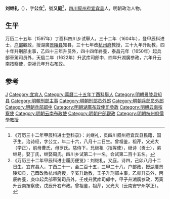 '''刘继礼'''（{{bd|？||？|catIdx=}}），字'''公立'''<ref>《万历三十二年甲辰科进士登科录》：刘继礼，贯四川叙州府宜宾县民籍，国子生。治诗经，字公立，年二十六，八月十二日生。曾祖鉴，祖芹，父光大（学正），前母曹氏，母罗氏。慈侍下，兄继祖（指挥使），继诗（贡士），弟继易。娶丁氏，继娶周氏。四川乡试第二十一名，会试第二百十五名。</ref>，號'''又庭'''<ref>《万历三十二年甲辰科进士履历便览》：刘继礼，又庭，诗四，己卯八月十二日生，宜宾县人，丁酉二十一，会二百十五，三甲二十八，户部政，授湖廣景陵知县，己酉改教杭州府授，辛亥升助教，壬子升刑部主事，乙卯升员外，丙辰終養，庚申起兵部車駕司员外，壬戌升武库司郎中，甲子升湖廣参政，丙寅升云南按察使，戊辰升右布政。曾祖鉴，祖芹，父光大（云南安宁州学正）。</ref>，[[四川|四川]][[叙州府|叙州府]][[宜宾县|宜宾县]]人，明朝政治人物。

== 生平 ==
万历二十五年（1597年）丁酉科四川乡试舉人，三十二年（1604年），登甲辰科进士，[[户部|户部]]觀政，授湖廣[[景陵县|景陵县]]知县，三十七年改[[杭州府|杭州府]]教授，三十九年升助教，四十年升刑部主事，乙四十三年升员外，四十四年終養，泰昌元年（1650年）起兵部車駕司员外，天启二年（1622年）升武库司郎中，四年升湖廣参政，六年升云南按察使，崇祯元年升右布政。

==参考==
{{reflist}}

{{萬曆三十二年甲辰科殿試金榜}}

{{Authority control}}

{{DEFAULTSORT:}}
[[Category:刘姓|J]]
[[Category:宜宾人|Category:宜宾人]]
[[Category:萬曆二十五年丁酉科舉人|Category:萬曆二十五年丁酉科舉人]]
[[Category:明朝景陵县知县|Category:明朝景陵县知县]]
[[Category:明朝刑部主事|Category:明朝刑部主事]]
[[Category:明朝刑部员外郎|Category:明朝刑部员外郎]]
[[Category:明朝兵部员外郎|Category:明朝兵部员外郎]]
[[Category:明朝兵部郎中|Category:明朝兵部郎中]]
[[Category:明朝湖廣布政使司參政|Category:明朝湖廣布政使司參政]]
[[Category:明朝云南按察使|Category:明朝云南按察使]]
[[Category:明朝云南布政使|Category:明朝云南布政使]]
[[Category:明朝户部觀政|Category:明朝户部觀政]]
[[Category:明朝杭州府儒學教授|Category:明朝杭州府儒學教授]]


{{明朝人物小作品}}